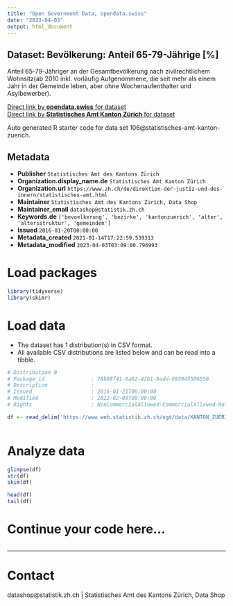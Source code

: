 ```yaml
---
title: "Open Government Data, opendata.swiss"
date: "2023-04-03"
output: html_document
---
```


## Dataset: Bevölkerung: Anteil 65-79-Jährige [%]

Anteil 65-79-Jähriger an der Gesamtbevölkerung nach zivilrechtlichem Wohnsitz(ab 2010 inkl. vorläufig Aufgenommene, die seit mehr als einem Jahr in der Gemeinde leben, aber ohne Wochenaufenthalter und Asylbewerber). 

[Direct link by **opendata.swiss** for dataset](https://opendata.swiss/de/dataset/bevolkerung-anteil-65-79-jahrige)<br>
[Direct link by **Statistisches Amt Kanton Zürich** for dataset](https://www.zh.ch/de/politik-staat/gemeinden/gemeindeportraet.html)

Auto generated R starter code for data set 106@statistisches-amt-kanton-zuerich.

## Metadata

- **Publisher** `Statistisches Amt des Kantons Zürich`
- **Organization.display_name.de** `Statistisches Amt Kanton Zürich`
- **Organization.url** `https://www.zh.ch/de/direktion-der-justiz-und-des-innern/statistisches-amt.html`
- **Maintainer** `Statistisches Amt des Kantons Zürich, Data Shop`
- **Maintainer_email** `datashop@statistik.zh.ch`
- **Keywords.de** `['bevoelkerung', 'bezirke', 'kantonzuerich', 'alter', 'altersstruktur', 'gemeinden']`
- **Issued** `2016-01-20T00:00:00`
- **Metadata_created** `2021-01-14T17:22:59.539313`
- **Metadata_modified** `2023-04-03T03:09:00.796993`


# Load packages

```r

library(tidyverse)
library(skimr)

```

# Load data

-   The dataset has 1 distribution(s) in CSV format.
-   All available CSV distributions are listed below and can be read into a tibble.

```r

# Distribution 0
# Package_id               : 78b88f41-6a62-42b1-9add-693945506558
# Description              : 
# Issued                   : 2016-01-21T00:00:00
# Modified                 : 2022-02-09T00:00:00
# Rights                   : NonCommercialAllowed-CommercialAllowed-ReferenceRequired

df <- read_delim('https://www.web.statistik.zh.ch/ogd/data/KANTON_ZUERICH_89.csv')



```

# Analyze data

```r

glimpse(df)
str(df)
skim(df)

head(df)
tail(df)

```

# Continue your code here...

```r

```

------------------------------------------------------------------------

# Contact

datashop@statistik.zh.ch | Statistisches Amt des Kantons Zürich, Data Shop
